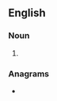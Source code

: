 {{also|Bantams}}
==English==

===Noun===
{{head|en|noun form}}

# {{plural of|en|bantam}}

===Anagrams===
* {{anagrams|en|a=aabmnst|Batmans|batmans|batsman}}